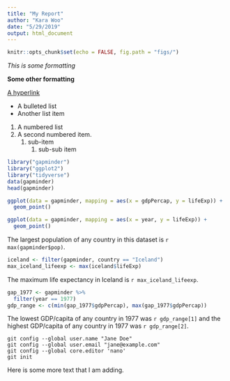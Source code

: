 ```yaml
---
title: "My Report"
author: "Kara Woo"
date: "5/29/2019"
output: html_document
---
```


```r
knitr::opts_chunk$set(echo = FALSE, fig.path = "figs/")
```


*This is some formatting*

**Some other formatting**

[A hyperlink](https://google.com)

- A bulleted list
- Another list item

1. A numbered list
1. A second numbered item.
   1. sub-item
       1. sub-sub item

```r
library("gapminder")
library("ggplot2")
library("tidyverse")
data(gapminder)
head(gapminder)
```

```r
ggplot(data = gapminder, mapping = aes(x = gdpPercap, y = lifeExp)) +
  geom_point()
```

```r
ggplot(data = gapminder, mapping = aes(x = year, y = lifeExp)) +
  geom_point()
```

The largest population of any country in this dataset is `r max(gapminder$pop)`.

```r
iceland <- filter(gapminder, country == "Iceland")
max_iceland_lifeexp <- max(iceland$lifeExp)
```

The maximum life expectancy in Iceland is `r max_iceland_lifeexp`.

```r
gap_1977 <- gapminder %>%
  filter(year == 1977)
gdp_range <- c(min(gap_1977$gdpPercap), max(gap_1977$gdpPercap))
```

The lowest GDP/capita of any country in 1977 was `r gdp_range[1]` and the highest GDP/capita of any country in 1977 was `r gdp_range[2]`.


```
git config --global user.name "Jane Doe"
git config --global user.email "jane@example.com"
git config --global core.editor 'nano'
git init
```

Here is some more text that I am adding.

